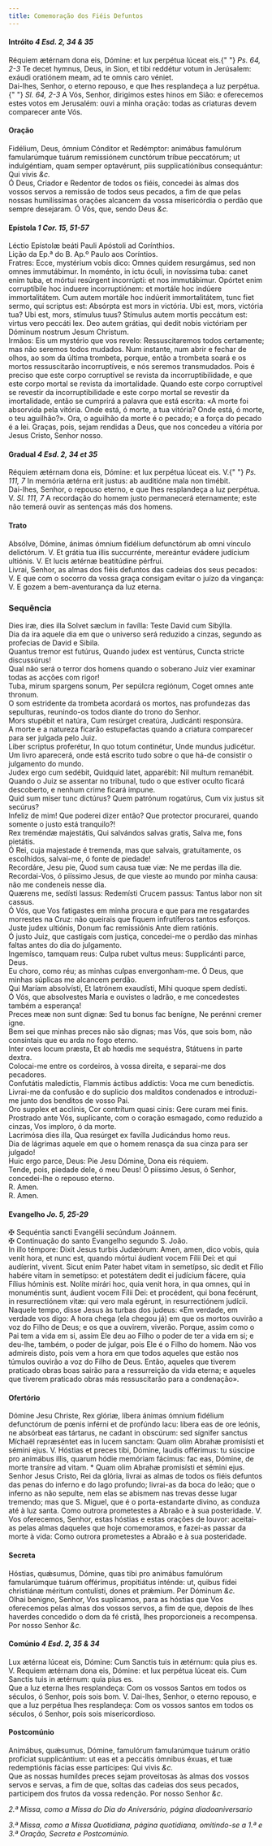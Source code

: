 ```yaml
---
title: Comemoração dos Fiéis Defuntos
---
```


<h4 class="text-center">
  Intróito <em>4 Esd. 2, 34 & 35</em>
</h4>
<div class="container-fluid">
  <div class="row">
    <div class="col-6 dropcaps text-justify">
      Réquiem ætérnam dona eis, Dómine: et lux perpétua lúceat eis.{" "}
      <em>Ps. 64, 2-3</em> Te decet hymnus, Deus, in Sion, et tibi reddétur
      votum in Jerúsalem: exáudi oratiónem meam, ad te omnis caro véniet.
    </div>
    <div class="col-6 dropcaps text-justify">
      Dai-lhes, Senhor, o eterno repouso, e que lhes resplandeça a luz perpétua.{" "}
      <em>Sl. 64, 2-3</em> A Vós, Senhor, dirigimos estes hinos em Sião: e
      oferecemos estes votos em Jerusalém: ouvi a minha oração: todas as
      criaturas devem comparecer ante Vós.
    </div>
  </div>
</div>

<h4 class="text-center">Oração</h4>
<div class="container-fluid">
  <div class="row">
    <div class="col-6 dropcaps text-justify">
      Fidélium, Deus, ómnium Cónditor et Redémptor: animábus famulórum
      famularúmque tuárum remissiónem cunctórum tríbue peccatórum; ut
      indulgéntiam, quam semper optavérunt, piis supplicatiónibus consequántur:
      Qui vivis <em>&c.</em>
    </div>
    <div class="col-6 dropcaps text-justify">
      Ó Deus, Criador e Redentor de todos os fiéis, concedei às almas dos vossos
      servos a remissão de todos seus pecados, a fim de que pelas nossas
      humilíssimas orações alcancem da vossa misericórdia o perdão que sempre
      desejaram. Ó Vós, que, sendo Deus <em>&c.</em>
    </div>
  </div>
</div>

<h4 class="text-center">
  Epístola <em>1 Cor. 15, 51-57</em>
</h4>
<div class="container-fluid">
  <div class="row">
    <div class="col-6 text-justify">
      Léctio Epístolæ beáti Pauli Apóstoli ad Corínthios.
    </div>
    <div class="col-6 text-justify">
      Lição da Ep.ª do B. Ap.º Paulo aos Coríntios.
    </div>
    <div class="col-6 dropcaps text-justify">
      Fratres: Ecce, mystérium vobis dico: Omnes quidem resurgámus, sed non
      omnes immutábimur. In moménto, in ictu óculi, in novíssima tuba: canet
      enim tuba, et mórtui resúrgent incorrúpti: et nos immutábimur. Opórtet
      enim corruptíbile hoc induere incorruptiónem: et mortále hoc indúere
      immortalitátem. Cum autem mortále hoc indúerit immortalitátem, tunc fiet
      sermo, qui scriptus est: Absórpta est mors in victória. Ubi est, mors,
      victória tua? Ubi est, mors, stímulus tuus? Stímulus autem mortis peccátum
      est: virtus vero peccáti lex. Deo autem grátias, qui dedit nobis victóriam
      per Dóminum nostrum Jesum Christum.
    </div>
    <div class="col-6 dropcaps text-justify">
      Irmãos: Eis um mystério que vos revelo: Ressuscitaremos todos certamente;
      mas não seremos todos mudados. Num instante, num abrir e fechar de olhos,
      ao som da última trombeta, porque, então a trombeta soará e os mortos
      ressuscitarão incorruptíveis, e nós seremos transmudados. Pois é preciso
      que este corpo corruptível se revista da incorruptibilidade, e que este
      corpo mortal se revista da imortalidade. Quando este corpo corruptível se
      revestir da incorruptibilidade e este corpo mortal se revestir da
      imortalidade, então se cumprirá a palavra que está escrita: «A morte foi
      absorvida pela vitória. Onde está, ó morte, a tua vitória? Onde está, ó
      morte, o teu aguilhão?». Ora, o aguilhão da morte é o pecado; e a força do
      pecado é a lei. Graças, pois, sejam rendidas a Deus, que nos concedeu a
      vitória por Jesus Cristo, Senhor nosso.
    </div>
  </div>
</div>

<h4 class="text-center">
  Gradual <em>4 Esd. 2, 34 et 35</em>
</h4>
<div class="container-fluid">
  <div class="row">
    <div class="col-6 dropcaps text-justify">
      Réquiem ætérnam dona eis, Dómine: et lux perpétua lúceat eis. V.{" "}
      <em>Ps. 111, 7</em> In memória ætérna erit justus: ab auditióne mala non
      timébit.
    </div>
    <div class="col-6 dropcaps text-justify">
      Dai-lhes, Senhor, o repouso eterno, e que lhes resplandeça a luz perpétua.
      V. <em>Sl. 111, 7</em> A recordação do homem justo permanecerá
      eternamente; este não temerá ouvir as sentenças más dos homens.
    </div>
  </div>
</div>

<h4 class="text-center">Trato</h4>
<div class="container-fluid">
  <div class="row">
    <div class="col-6 dropcaps text-justify">
      Absólve, Dómine, ánimas ómnium fidélium defunctórum ab omni vínculo
      delictórum. V. Et grátia tua illis succurrénte, mereántur evádere judícium
      ultiónis. V. Et lucis ætérnæ beatitúdine pérfrui.
    </div>
    <div class="col-6 dropcaps text-justify">
      Livrai, Senhor, as almas dos fiéis defuntos das cadeias dos seus pecados:
      V. E que com o socorro da vossa graça consigam evitar o juízo da vingança:
      V. E gozem a bem-aventurança da luz eterna.
    </div>
  </div>
</div>

<h3 class="text-center">Sequência</h3>
<div class="container-fluid">
  <div class="row">
    <div class="col-6 text-justify">
      Dies iræ, dies illa Solvet sæclum in favílla: Teste David cum Sibýlla.
    </div>
    <div class="col-6 text-justify">
      Dia da ira aquele dia em que o universo será reduzido a cinzas, segundo as
      profecias de David e Sibila.
    </div>
    <div class="col-6 text-justify">
      Quantus tremor est futúrus, Quando judex est ventúrus, Cuncta stricte
      discussúrus!
    </div>
    <div class="col-6 text-justify">
      Qual não será o terror dos homens quando o soberano Juiz vier examinar
      todas as acções com rigor!
    </div>
    <div class="col-6 text-justify">
      Tuba, mirum spargens sonum, Per sepúlcra regiónum, Coget omnes ante
      thronum.
    </div>
    <div class="col-6 text-justify">
      O som estridente da trombeta acordará os mortos, nas profundezas das
      sepulturas, reunindo-os todos diante do trono do Senhor.
    </div>
    <div class="col-6 text-justify">
      Mors stupébit et natúra, Cum resúrget creatúra, Judicánti responsúra.
    </div>
    <div class="col-6 text-justify">
      A morte e a natureza ficarão estupefactas quando a criatura comparecer
      para ser julgada pelo Juiz.
    </div>
    <div class="col-6 text-justify">
      Liber scriptus proferétur, In quo totum continétur, Unde mundus judicétur.
    </div>
    <div class="col-6 text-justify">
      Um livro aparecerá, onde está escrito tudo sobre o que há-de consistir o
      julgamento do mundo.
    </div>
    <div class="col-6 text-justify">
      Judex ergo cum sedébit, Quidquid latet, apparébit: Nil multum remanébit.
    </div>
    <div class="col-6 text-justify">
      Quando o Juiz se assentar no tribunal, tudo o que estiver oculto ficará
      descoberto, e nenhum crime ficará impune.
    </div>
    <div class="col-6 text-justify">
      Quid sum miser tunc dictúrus? Quem patrónum rogatúrus, Cum vix justus sit
      secúrus?
    </div>
    <div class="col-6 text-justify">
      Infeliz de mim! Que poderei dizer então? Que protector procurarei, quando
      somente o justo está tranquilo?!
    </div>
    <div class="col-6 text-justify">
      Rex treméndæ majestátis, Qui salvándos salvas gratis, Salva me, fons
      pietátis.
    </div>
    <div class="col-6 text-justify">
      Ó Rei, cuja majestade é tremenda, mas que salvais, gratuitamente, os
      escolhidos, salvai-me, ó fonte de piedade!
    </div>
    <div class="col-6 text-justify">
      Recordáre, Jesu pie, Quod sum causa tuæ viæ: Ne me perdas illa die.
    </div>
    <div class="col-6 text-justify">
      Recordai-Vos, ó piíssimo Jesus, de que vieste ao mundo por minha causa:
      não me condeneis nesse dia.
    </div>
    <div class="col-6 text-justify">
      Quærens me, sedísti lassus: Redemísti Crucem passus: Tantus labor non sit
      cassus.
    </div>
    <div class="col-6 text-justify">
      Ó Vós, que Vos fatigastes em minha procura e que para me resgatardes
      morrestes na Cruz: não queirais que fiquem infrutíferos tantos esforços.
    </div>
    <div class="col-6 text-justify">
      Juste judex ultiónis, Donum fac remissiónis Ante diem ratiónis.
    </div>
    <div class="col-6 text-justify">
      Ó justo Juiz, que castigais com justiça, concedei-me o perdão das minhas
      faltas antes do dia do julgamento.
    </div>
    <div class="col-6 text-justify">
      Ingemísco, tamquam reus: Culpa rubet vultus meus: Supplicánti parce, Deus.
    </div>
    <div class="col-6 text-justify">
      Eu choro, como réu; as minhas culpas envergonham-me. Ó Deus, que minhas
      súplicas me alcancem perdão.
    </div>
    <div class="col-6 text-justify">
      Qui Maríam absolvísti, Et latrónem exaudísti, Mihi quoque spem dedísti.
    </div>
    <div class="col-6 text-justify">
      Ó Vós, que absolvestes Maria e ouvistes o ladrão, e me concedestes também
      a esperança!
    </div>
    <div class="col-6 text-justify">
      Preces meæ non sunt dignæ: Sed tu bonus fac benígne, Ne perénni cremer
      igne.
    </div>
    <div class="col-6 text-justify">
      Bem sei que minhas preces não são dignas; mas Vós, que sois bom, não
      consintais que eu arda no fogo eterno.
    </div>
    <div class="col-6 text-justify">
      Inter oves locum præsta, Et ab hœdis me sequéstra, Státuens in parte
      dextra.
    </div>
    <div class="col-6 text-justify">
      Colocai-me entre os cordeiros, à vossa direita, e separai-me dos
      pecadores.
    </div>
    <div class="col-6 text-justify">
      Confutátis maledíctis, Flammis áctibus addíctis: Voca me cum benedíctis.
    </div>
    <div class="col-6 text-justify">
      Livrai-me da confusão e do suplicio dos malditos condenados e introduzi-me
      junto dos benditos de vosso Pai.
    </div>
    <div class="col-6 text-justify">
      Oro supplex et acclínis, Cor contrítum quasi cinis: Gere curam mei finis.
    </div>
    <div class="col-6 text-justify">
      Prostrado ante Vós, suplicante, com o coração esmagado, como reduzido a
      cinzas, Vos imploro, ó da morte.
    </div>
    <div class="col-6 text-justify">
      Lacrimósa dies illa, Qua resúrget ex favílla Judicándus homo reus.
    </div>
    <div class="col-6 text-justify">
      Dia de lágrimas aquele em que o homem renasça da sua cinza para ser
      julgado!
    </div>
    <div class="col-6 text-justify">
      Huic ergo parce, Deus: Pie Jesu Dómine, Dona eis réquiem.
    </div>
    <div class="col-6 text-justify">
      Tende, pois, piedade dele, ó meu Deus! Ó piíssimo Jesus, ó Senhor,
      concedei-lhe o repouso eterno.
    </div>
    <div class="col-6 text-justify">
      <span class="text-danger">R.</span> Amen.
    </div>
    <div class="col-6 text-justify">
      <span class="text-danger">R.</span> Amen.
    </div>
  </div>
</div>

<h4 class="text-center">
  Evangelho <em>Jo. 5, 25-29</em>
</h4>
<div class="container-fluid">
  <div class="row">
    <div class="col-6 text-justify">
      <span class="text-danger">&#10016;</span> Sequéntia sancti Evangélii
      secúndum Joánnem.
    </div>
    <div class="col-6 text-justify">
      <span class="text-danger">&#10016;</span> Continuação do santo Evangelho
      segundo S. João.
    </div>
    <div class="col-6 dropcaps text-justify">
      In illo témpore: Dixit Jesus turbis Judæórum: Amen, amen, dico vobis, quia
      venit hora, et nunc est, quando mórtui áudient vocem Fílii Dei: et qui
      audíerint, vivent. Sicut enim Pater habet vitam in semetípso, sic dedit et
      Fílio habére vitam in semetípso: et potestátem dedit ei judícium fácere,
      quia Fílius hóminis est. Nolíte mirári hoc, quia venit hora, in qua omnes,
      qui in monuméntis sunt, áudient vocem Fílii Dei: et procédent, qui bona
      fecérunt, in resurrectiónem vitæ: qui vero mala egérunt, in resurrectiónem
      judícii.
    </div>
    <div class="col-6 dropcaps text-justify">
      Naquele tempo, disse Jesus às turbas dos judeus: «Em verdade, em verdade
      vos digo: A hora chega (ela chegou já) em que os mortos ouvirão a voz do
      Filho de Deus; e os que a ouvirem, viverão. Porque, assim como o Pai tem a
      vida em si, assim Ele deu ao Filho o poder de ter a vida em si; e deu-lhe,
      também, o poder de julgar, pois Ele é o Filho do homem. Não vos admireis
      disto, pois vem a hora em que todos aqueles que estão nos túmulos ouvirão
      a voz do Filho de Deus. Então, aqueles que tiverem praticado obras boas
      sairão para a ressurreição da vida eterna; e aqueles que tiverem praticado
      obras más ressuscitarão para a condenação».
    </div>
  </div>
</div>

<h4 class="text-center">Ofertório</h4>
<div class="container-fluid">
  <div class="row">
    <div class="col-6 dropcaps text-justify">
      Dómine Jesu Christe, Rex glóriæ, líbera ánimas ómnium fidélium defunctórum
      de pœnis inférni et de profúndo lacu: líbera eas de ore leónis, ne
      absórbeat eas tártarus, ne cadant in obscúrum: sed sígnifer sanctus
      Míchaël repræséntet eas in lucem sanctam: Quam olim Abrahæ promisísti et
      sémini ejus. V. Hóstias et preces tibi, Dómine, laudis offérimus: tu
      súscipe pro animábus illis, quarum hódie memóriam fácimus: fac eas,
      Dómine, de morte transíre ad vitam. * Quam olim Abrahæ promisísti et
      sémini ejus.
    </div>
    <div class="col-6 dropcaps text-justify">
      Senhor Jesus Cristo, Rei da glória, livrai as almas de todos os fiéis
      defuntos das penas do inferno e do lago profundo; livrai-as da boca do
      leão; que o inferno as não sepulte, nem elas se abismem nas trevas desse
      lugar tremendo; mas que S. Miguel, que é o porta-estandarte divino, as
      conduza até à luz santa. Como outrora prometestes a Abraão e à sua
      posteridade. V. Vos oferecemos, Senhor, estas hóstias e estas orações de
      louvor: aceitai-as pelas almas daqueles que hoje comemoramos, e fazei-as
      passar da morte à vida: Como outrora prometestes a Abraão e à sua
      posteridade.
    </div>
  </div>
</div>

<h4 class="text-center">Secreta</h4>
<div class="container-fluid">
  <div class="row">
    <div class="col-6 dropcaps text-justify">
      Hóstias, quǽsumus, Dómine, quas tibi pro animábus famulórum famularúmque
      tuárum offérimus, propitiátus inténde: ut, quibus fídei christiánæ méritum
      contulísti, dones et prǽmium. Per Dóminum <em>&c.</em>
    </div>
    <div class="col-6 dropcaps text-justify">
      Olhai benigno, Senhor, Vos suplicamos, para as hóstias que Vos oferecemos
      pelas almas dos vossos servos, a fim de que, depois de lhes haverdes
      concedido o dom da fé cristã, lhes proporcioneis a recompensa. Por nosso
      Senhor <em>&c.</em>
    </div>
  </div>
</div>

<h4 class="text-center">
  Comúnio <em>4 Esd. 2, 35 & 34</em>
</h4>
<div class="container-fluid">
  <div class="row">
    <div class="col-6 dropcaps text-justify">
      Lux ætérna lúceat eis, Dómine: Cum Sanctis tuis in ætérnum: quia pius es.
      V. Requiem ætérnam dona eis, Dómine: et lux perpétua lúceat eis. Cum
      Sanctis tuis in ætérnum: quia pius es.
    </div>
    <div class="col-6 dropcaps text-justify">
      Que a luz eterna lhes resplandeça: Com os vossos Santos em todos os
      séculos, ó Senhor, pois sois bom. V. Dai-lhes, Senhor, o eterno repouso, e
      que a luz perpétua lhes resplandeça: Com os vossos santos em todos os
      séculos, ó Senhor, pois sois misericordioso.
    </div>
  </div>
</div>

<h4 class="text-center">Postcomúnio</h4>
<div class="container-fluid">
  <div class="row">
    <div class="col-6 dropcaps text-justify">
      Animábus, quǽsumus, Dómine, famulórum famularúmque tuárum orátio profíciat
      supplicántium: ut eas et a peccátis ómnibus éxuas, et tuæ redemptiónis
      fácias esse partícipes: Qui vivis <em>&c.</em>
    </div>
    <div class="col-6 dropcaps text-justify">
      Que as nossas humildes preces sejam proveitosas às almas dos vossos servos
      e servas, a fim de que, soltas das cadeias dos seus pecados, participem
      dos frutos da vossa redenção. Por nosso Senhor <em>&c.</em>
    </div>
  </div>
</div>

<em>2.ª Missa, como a Missa do Dia do Aniversário, página diadoaniversario</em>

<em>
  3.ª Missa, como a Missa Quotidiana, página quotidiana, omitindo-se a 1.ª e 3.ª
  Oração, Secreta e Postcomúnio.
</em>

